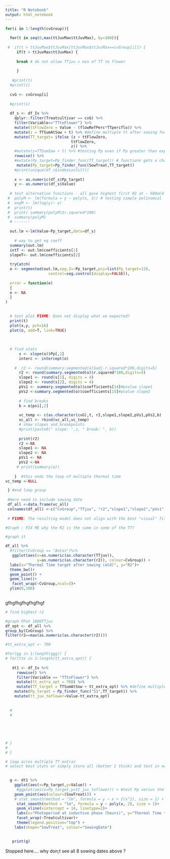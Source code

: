 ```yaml
---
title: "R Notebook"
output: html_notebook
---
```






```r

for(i in 1:length(cvGroup)){
  
  for(t in seq(0,max(ttJuvMax$ttJuvMax), by=100)){
    
 #  if(t > ttJuvMax$ttJuvMax[ttJuvMax$ttJuvMax==cvGroup[i]]) {
     if(t > ttJuvMax$ttJuvMax) {
     
     break # do not allow TTjuv > min of TT to flower
     
     }
    
   #print(t)
  #print(i)
 
  cvG <- cvGroup[i]
  
  #print(s) 
  
  df_s <- df_Iv %>%
    dplyr::filter(Treatcultivar == cvG) %>%
    filter(Variable=="TTtoFlower") %>%
    mutate(ttFlowZero = Value - (flowRefPerc*TTpercflo)) %>% 
    mutate(z = TTSumAtSow + t) %>% #define multiple tt after sowing for which Pp needs to be retrieved 
    mutate(TT_target= ifelse (z > ttFlowZero,
                             ttFlowZero,
                             z)) %>%
    #mutate(z=TTSumSow + t) %>% #testing Pp even if Pp greater than experienced by crop
    rowwise() %>%
    #mutate(Pp_target=Pp_finder_func(TT_target)) # functions gets a charater therefore format changes
     mutate(Pp_target=Pp_finder_func(SowTreat,TT_target))
    #print(unique(df_s$indexLocCult))
    
    x <- as.numeric(df_s$Pp_target)
    y <- as.numeric(df_s$Value)
  
  # test alternative functions - all gave highest first R2 at ~ 600oCd - Not resolved
 #  polyM <- lm(formula = y ~ poly(x, 3)) # testing simple polinomial
 #  expM <- lm(log(y)~ x)
 #  print(t)
 #  print( summary(polyM)$r.squared*100)
 #  summary(polyM)
  # -------
  
  out.lm <-lm(Value~Pp_target,data=df_s)
  
    # way to get eq coeff  
  summary(out.lm) 
  intT <- out.lm$coefficients[1]
  slopeT<- out.lm$coefficients[2]
  
  tryCatch(  
  o <- segmented(out.lm,seg.Z=~Pp_target,psi=list(Pp_target=13),
                   control=seg.control(display=FALSE)),
  
  error = function(e) 
  {
  o <- NA
  }
)
  
  
  # test plot FIXME: Does not display what we expected?
  print(t)
  plot(x,y, pch=16)
  plot(o, add=T, link=TRUE)
  
      
  
  # find stats
      s <- slope(o)$Pp[,1]    
      interc <- intercept(o)
    
    #  r2 <- round(summary.segmented(o)$adj.r.squared*100,digits=5)
      r2 <- round(summary.segmented(o)$r.squared*100,digits=5)
      slope1 <- round(s[1], digits = 4)
      slope2 <- round(s[2], digits = 4)
      pVs1 <- summary.segmented(o)$coefficients[14]#pvalue slope1
      pVs2 <-summary.segmented(o)$coefficients[15]#pvalue slope2
      
      # find breaks
      b = o$psi[,2]
      
      vc_temp <- c(as.character(cvG),t, r2,slope1,slope2,pVs1,pVs2,b)
      vc_all <- rbind(vc_all,vc_temp)
      # show slopes and breakpoints
      #print(paste0(" slope: ",s, " break: ", b))
      
      print(r2)
      r2 <-NA
      slope1 <- NA
      slope2 <- NA
      pVs1 <- NA
      pVs2 <-NA
     # print(summary(o))
  
    }  #this ends the loop of multiple thermal time
vc_temp <-NULL

 } #end loop group
  
 #Here need to include sowing date
 df_all <-data.frame(vc_all)
 colnames(df_all) <-c("CvGroup","TTjuv", "r2","slope1","slope2","pVs1","pVs2","b")
 
 # FIXME: The resulting model does not align with the best "visual" fit at 900oCd Tt juveline
```



```r
#Graph : FIX ME why the R2 is the same in some of the TT?

#graph it 

df_all %>%
  #filter(CvGroup == "Antas")%>%
   ggplot(aes(x=as.numeric(as.character(TTjuv)),
              y=as.numeric(as.character(r2)), colour=CvGroup)) +
  labs(x="Thermal Time target after sowing (oCd)", y="R2")+
  theme_bw()+
  geom_point() +
  geom_line()+
   facet_wrap(~CvGroup,ncol=3)+
  ylim(0,100)
  
```

gfhgfhgfhgfhgfhgf
```r

# find highest r2

#graph PPat 1000TTjuv 
df_opt <- df_all %>%
group_by(CvGroup) %>%
filter(r2==max(as.numeric(as.character(r2))))

#tt_extra_opt <- 700

#for(gg in 1:length(ggg)) {
# for(tte in 1:length(tt_extra_opt)) {
  
   dt1 <- df_Iv %>%
     rowwise() %>%
     filter(Variable == "TTtoFlower") %>%
     mutate(tt_extra_opt = 700) %>%
     mutate(TT_target = TTSumAtSow + tt_extra_opt) %>% #define multiple thermal time after sowing for which photoperiod needs to be retrieved 
    mutate(Pp_target = Pp_finder_func("S1",TT_target)) %>%
    mutate(tt_juv_toflower=Value-tt_extra_opt)
   
   
  # 
  # 
 
  
   

  
# }
# 
# }

# loop acros multiple TT extras
# select best stats or simply store all (better I think) and test in next chunck
   

```



```r
   
  g <- dt1 %>%
    ggplot(aes(x=Pp_target,y=Value)) +
     #ggplot(aes(x=Pp_target,y=tt_juv_toflower)) + #test Pp versus the TTdiferential form Juvenile to    flower
    geom_point(aes(colour=(SowTreat))) +
    # stat_smooth(method = "lm", formula = y ~ x + I(x^2), size = 1) + 
     stat_smooth(method = "lm", formula = y ~ poly(x, 2), size = 1)+
     geom_vline(xintercept = 14, linetype=2)+
     labs(x="Photoperiod at inductive phase (hours)", y="Thermal Time to flower (degree days)")+
     facet_wrap(~Treatcultivar)+
     theme(legend.position="top") +
    labs(shape="SowTreat", colour="SowingDate")

   
   print(g)
```


Stopped here.... why don;t see all 8 sowing dates above ?

